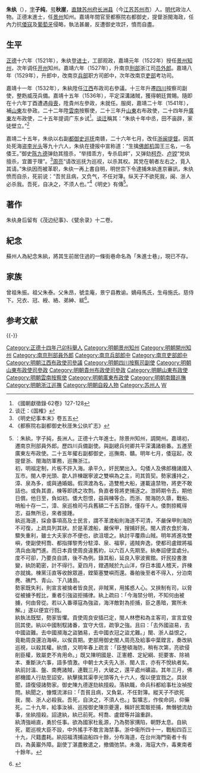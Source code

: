 {{明清人物信息框
| 姓名 = 朱紈
| 原名 =
| 圖片名稱 = Zhu_Wan_Canglang_Pavilion.jpg
| 圖片大小 = 220px
| 圖片說明 = 滄浪亭五百名賢之朱紈石刻像
| 最高職務 = 廵撫浙江兼管福建福興建寧漳泉等處海道都察院右副都御史
| 國家 = 大明
| 爵位 =
| 籍貫 = [[南直隸|直隸]][[蘇州府|蘇州府]][[長洲縣|長洲縣]]
| 族裔 = 
| 字號 = 字子純，號秋崖
| 室名 = 
| 諡號 = 
| 出生日期 = 弘治七年（1494年）九月初一日
| 出生地點 = 
| 逝世日期 = 嘉靖二十八年（1549年）十二月十六日
| 逝世地點 = 
| 墓葬 =
| 配偶 =配徐氏，封宜人
| 親屬 = （子）貞元、貞介、貞則、貞固、貞孚、貞訓
| 出身 = 
*正德十四年己卯科應天府乡试第九十三名舉人
*正德十六年辛巳科会试第五十名，二甲七十二名進士出身
| 經歷 = 
| 著作 =
}}
'''朱纨'''（{{bd|1494年||1549年|catIdx=Z朱}}），[[表字|字]]'''子纯'''，[[号|号]]'''秋崖'''，[[南直隸|直隸]][[苏州府|苏州府]][[长洲县|长洲县]]（今[[江苏|江苏]][[苏州市|苏州市]]）人。[[明代|明代]]政治人物。正德末進士，任[[景州|景州]]知州。嘉靖年間官至都察院右都御史，提督浙閩海政，任內力抗[[倭寇|倭寇]]及[[葡萄牙|葡萄牙]]侵略，執法甚嚴，反遭御史攻訐，憤而自盡。

==生平==
[[正德_(明朝)|正德]]十六年（1521年），朱纨登[[进士|进士]]，工部观政，嘉靖元年（1522年）授任[[景州|景州]][[知州|知州]]，次年调任[[开州|开州]]知州。嘉靖六年（1527年），升南京[[刑部|刑部]]浙江司[[员外郎|员外郎]]。嘉靖八年（1529年），升郎中，改南京[[兵部|兵部]]职方司郎中，次年改南京[[吏部|吏部]]考功司。

嘉靖十一年（1532年），朱紈陞任[[江西|江西]]布政司右參議。十三年升遷[[四川|四川]]按察司副使，整飭威茂兵備。嘉靖十五年（1536年），平定深溝諸賊，獲得朝廷賞賜。隨即在十六年丁酉遭遇[[丁憂|母喪]]，陞貴州左參政，未就任。服阕，嘉靖二十年（1541年），補[[山東|山東]]左參政。二十二年陞[[雲南|雲南]]按察使，二十三年升[[山東|山東]]右布政使，二十四年升[[廣東|廣東]]左布政使，二十五年提调广东乡试<ref>《國朝獻徵錄·62卷》127-128</ref>。[[谈迁|谈迁]]稱其：“朱纨十年中丞，田不亩辟，家徒壁立。”<ref>谈迁：《国榷》</ref>

嘉靖二十五年，朱纨以右副[[都御史|都御史]][[巡抚|巡抚]]南赣，二十六年七月，改任[[浙闽提督|浙闽提督]]。因其处死海盗[[李光头|李光头]]等九十六人，朱纨在捷报中宣称道：“生擒[[佛郎机|佛郎机]]国王三名，一名倭王。”御史[[陳九德_(嘉靖進士)|陈九德]]弹劾其擅杀，“举措乖方，专杀启衅”，又弹劾[[柯乔|柯乔]]、[[卢镗|卢镗]]“党纨擅杀，宜置于理”。<ref>《明史纪事本末》卷五五</ref>[[周亮_(明朝)|周亮]]“请改巡抚为巡视，以杀其权。其党在朝者左右之，竟入其请。”朱纨因而被革职，朱纨一再上書自明，明世宗下令逮捕朱紈進京審訊，朱纨愤而自杀，死前说：“吾贫且病，又负气，不任对簿。纵天子不欲死我，闽、浙人必杀我。吾死，自决之，不须人也。”<ref>《都察院右副都御史秋厓朱公纨圹志》</ref>《明史》有傳<ref>{{cite wikisource|wslink=明史/卷205|title=《明史·卷205》5403-5405}}：朱紈，字子純，長洲人。正德十六年進士。除景州知州，調開州。嘉靖初，遷南京刑部員外郎。歷四川兵備副使。與副總兵何卿共平深溝諸砦番。五遷至廣東左布政使。二十五年擢右副都御史，巡撫南、贛。明年七月，倭寇起，改提督浙、閩海防軍務，巡撫浙江。<br>初，明祖定制，片板不許入海。承平久，奸民闌出入。勾倭人及佛郎機諸國入互市。閩人李光頭、歙人許棟踞寧波之雙嶼為之主，司其質契。勢家護持之，漳、泉為多，或與通婚姻。假濟渡為名，造雙桅大船，運載違禁物，將吏不敢詰也。或負其直，棟等即誘之攻剽。負直者脅將吏捕逐之。泄師期令去，期他日償。他日至，負如初。倭大怨恨，益與棟等合。而浙、閩海防久隳，戰船、哨船十存一二，漳、泉巡檢司弓兵舊額二千五百餘，僅存千人。倭剽掠輒得志，益無所忌，來者接踵。<br>紈巡海道，採僉事項高及士民言，謂不革渡船則海道不可清，不嚴保甲則海防不可復，上疏具列其狀。於是革渡船，嚴保甲，搜捕奸民。閩人資衣食於海，驟失重利，雖士大夫家亦不便也，欲沮壞之。紈討平覆鼎山賊。明年將進攻雙嶼，使副使柯喬、都指揮黎秀分駐漳、泉、福寧，遏賊奔逸，使都司盧鏜將福清兵由海門進。而日本貢使周良違舊約，以六百人先期至。紈奉詔便宜處分。度不可卻，乃要良自請，後不為例。錄其船，延良入寧波賓館。奸民投書激變，紈防範密，計不得行。夏四月，鏜遇賊於九山洋，俘日本國人稽天，許棟亦就擒。棟黨汪直等收餘眾遁，鏜築塞雙嶼而還。番舶後至者不得入，分泊南麂、礁門、青山、下八諸島。<br>勢家既失利，則宣言被擒者皆良民，非賊黨，用搖惑人心。又挾制有司，以脅從被擄予輕比，重者引強盜拒捕律。紈上疏曰：「今海禁分明，不知何由被擄，何由脅從。若以入番導寇為強盜，海洋敵對為拒捕，臣之愚暗，實所未解。」遂以便宜行戮。<br>紈執法既堅，勢家皆懼。貢使周良安插已定，閩人林懋和為主客司，宣言宜發回其使。紈以中國制馭諸番，宜守大信，疏爭之強。且曰：「去外國盜易，去中國盜難。去中國瀕海之盜猶易，去中國衣冠之盜尤難。」閩、浙人益恨之，竟勒周良還泊海嶼，以俟貢期。吏部用御史閩人周亮及給事中葉鏜言，奏改紈巡視，以殺其權。紈憤，又明年春上疏言：「臣整頓海防，稍有次第，亮欲侵削臣權，致屬吏不肯用命。」既又陳明國是、正憲體、定紀綱、扼要害、除禍本、重斷決六事，語多憤激。中朝士大夫先入浙、閩人言，亦有不悅紈者矣。<br>紈前討溫、盤、南麂諸賊，連戰三月，大破之，還平處州礦盜。其年三月，佛郎機國人行劫至詔安。紈擊擒其渠李光頭等九十六人，復以便宜戮之。具狀聞，語復侵諸勢家。御史陳九德遂劾紈擅殺。落紈職，命兵科都給事杜汝禎按問。紈聞之，慷慨流涕曰：「吾貧且病，又負氣，不任對簿。縱天子不欲死我，閩、浙人必殺我。吾死，自決之，不須人也。」製壙志，作俟命詞，仰藥死。二十九年，給事汝禎、巡按御史陳宗夔還，稱奸民鬻販拒捕，無僭號流劫事，坐紈擅殺。詔逮紈，紈已前死。柯喬、盧鏜等幷論重辟。<br>紈清強峭直，勇於任事。欲為國家杜亂源，乃為勢家搆陷，朝野太息。自紈死，罷巡視大臣不設，中外搖手不敢言海禁事。浙中衞所四十一，戰船四百三十九，尺籍盡耗。紈招福清捕盜船四十餘，分布海道，在台州海門衞者十有四，為黃巖外障。副使丁湛盡散遣之，撤備弛禁。未幾，海寇大作，毒東南者十餘年。</ref>。

==著作==
朱纨身后留有《茂边纪事》、《甓余录》十二卷。

==紀念==
蘇州人為紀念朱紈，將其生前居住過的一條街巷命名為「朱進士巷」，現已不存。

==家族==
曾祖朱振。祖父朱泰。父朱昂，號圭庵，景宁县教谕。嫡母馬氏，生母施氏。慈侍下。兄衣、冠、綬、絡、弟紳、紱<ref>{{Cite book|title=天一阁藏明代科举录选刊 登科录 点校本|last=龚延明主编|first=|publisher=宁波出版社|year=2016|isbn=978-7-5526-2320-8|location=宁波|pages=|quote=《天一閣藏明代科舉錄選刊.登科錄》之《正德十六年辛巳科進士登科錄》}}</ref>。

==参考文献==
{{Reflist}}

{{-}}
{{正德十六年辛巳科殿試金榜}}
{{規範控制}}
{{DEFAULTSORT:Zhu朱}}
[[Category:正德十四年己卯科舉人|Category:正德十四年己卯科舉人]]
[[Category:明朝景州知州|Category:明朝景州知州]]
[[Category:明朝開州知州|Category:明朝開州知州]]
[[Category:南京刑部員外郎|Category:南京刑部員外郎]]
[[Category:南京兵部郎中|Category:南京兵部郎中]]
[[Category:南京吏部郎中|Category:南京吏部郎中]]
[[Category:明朝江西布政使司參議|Category:明朝江西布政使司參議]]
[[Category:明朝四川按察司副使|Category:明朝四川按察司副使]]
[[Category:明朝山東布政使司參政|Category:明朝山東布政使司參政]]
[[Category:明朝貴州布政使司參政|Category:明朝貴州布政使司參政]]
[[Category:明朝山東布政使|Category:明朝山東布政使]]
[[Category:明朝雲南按察使|Category:明朝雲南按察使]]
[[Category:明朝廣東布政使|Category:明朝廣東布政使]]
[[Category:明朝南贛巡撫|Category:明朝南贛巡撫]]
[[Category:明朝浙江巡撫|Category:明朝浙江巡撫]]
[[Category:明朝自殺人物|Category:明朝自殺人物]]
[[Category:苏州人|Category:苏州人]]
[[Category:朱姓|W]]